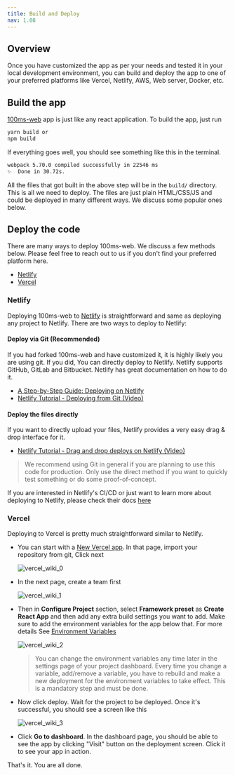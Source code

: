 ```yaml
---
title: Build and Deploy
nav: 1.08
---
```


## Overview

Once you have customized the app as per your needs and tested it in your local development environment, you can build and deploy the app to one of your preferred platforms like Vercel, Netlify, AWS, Web server, Docker, etc.

## Build the app

[100ms-web](https://github.com/100mslive/100ms-web/) app is just like any react application. To build the app, just run

```bash
yarn build or
npm build
```

If everything goes well, you should see something like this in the terminal.

```bash
webpack 5.70.0 compiled successfully in 22546 ms
✨  Done in 30.72s.
```

All the files that got built in the above step will be in the `build/` directory. This is all we need to deploy. The files are just plain HTML/CSS/JS and could be deployed in many different ways. We discuss some popular ones below.

## Deploy the code

There are many ways to deploy 100ms-web. We discuss a few methods below. Please feel free to reach out to us if you don't find your preferred platform here.

-   [Netlify](#netlify)
-   [Vercel](#vercel)

### Netlify

Deploying 100ms-web to [Netlify](https://www.netlify.com/) is straightforward and same as deploying any project to Netlify. There are two ways to deploy to Netlify:

#### Deploy via Git (Recommended)

If you had forked 100ms-web and have customized it, it is highly likely you are using git. If you did, You can directly deploy to Netlify. Netlify supports GitHub, GitLab and Bitbucket. Netlify has great documentation on how to do it.

-   [A Step-by-Step Guide: Deploying on Netlify
    ](https://www.netlify.com/blog/2016/09/29/a-step-by-step-guide-deploying-on-netlify/)
-   [Netlify Tutorial - Deploying from Git (Video)](https://youtu.be/4h8B080Mv4U)

#### Deploy the files directly

If you want to directly upload your files, Netlify provides a very easy drag & drop interface for it.

-   [Netlify Tutorial - Drag and drop deploys on Netlify (Video)](https://youtu.be/etZ9HSUoTPU)

> We recommend using Git in general if you are planning to use this code for production. Only use the direct method if you want to quickly test something or do some proof-of-concept.

If you are interested in Netlify's CI/CD or just want to learn more about deploying to Netlify, please check their docs [here](https://docs.netlify.com/site-deploys/create-deploys/)

### Vercel

Deploying to Vercel is pretty much straightforward similar to Netlify.

-   You can start with a [New Vercel app](https://vercel.com/new). In that page, import your repository from git, Click next

    ![vercel_wiki_0](/docs/v2/vercel_0.png)

-   In the next page, create a team first

    ![vercel_wiki_1](/docs/v2/vercel_1.png)

-   Then in **Configure Project** section, select **Framework preset** as **Create React App** and then add any extra build settings you want to add. Make sure to add the environment variables for the app below that. For more details See [Environment Variables](https://github.com/100mslive/100ms-web/wiki/Environment-Variables)

    ![vercel_wiki_2](/docs/v2/vercel_2.png)

    > You can change the environment variables any time later in the settings page of your project dashboard. Every time you change a variable, add/remove a variable, you have to rebuild and make a new deployment for the environment variables to take effect. This is a mandatory step and must be done.

-   Now click deploy. Wait for the project to be deployed. Once it's successful, you should see a screen like this

    ![vercel_wiki_3](/docs/v2/vercel_3.png)

-   Click **Go to dashboard**. In the dashboard page, you should be able to see the app by clicking "Visit" button on the deployment screen. Click it to see your app in action.

That's it. You are all done.
